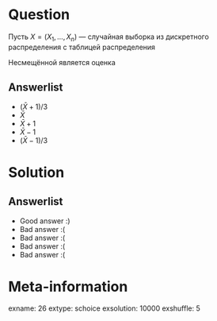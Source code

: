 Question
========
Пусть $X = (X_1, \, \ldots, \, X_n)$ — случайная выборка из дискретного распределения с таблицей распределения

\vspace{5mm}
\begin{tabular}{cccc}
\toprule
$X_i$  & $-2$    & $0$      & $1$  \\
\midrule
$\P(\cdot)$        & $1/2 - \theta$      & $1/2$    & $\theta$  \\
\bottomrule
\end{tabular}
\vspace{5mm}


Несмещённой является оценка


Answerlist
----------
*  $(\bar{X} + 1) / 3$
*  $\bar{X}$
*  $\bar{X} + 1$
*  $\bar{X} - 1$
*  $(\bar{X} - 1) / 3$

Solution
========

Answerlist
----------
*  Good answer :)
*  Bad answer :(
*  Bad answer :(
*  Bad answer :(
*  Bad answer :(

Meta-information
================
exname: 26
extype: schoice
exsolution: 10000
exshuffle: 5
